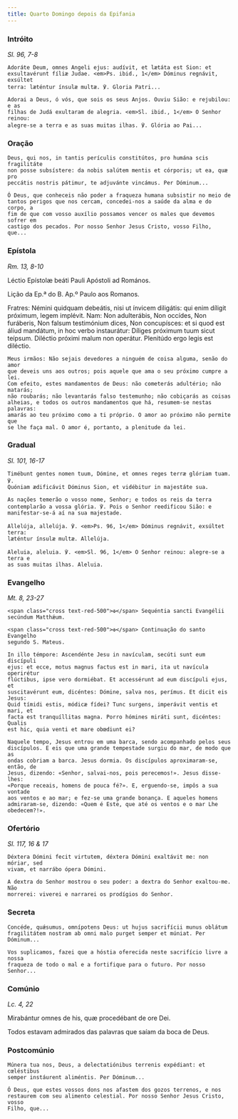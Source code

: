 ```yaml
---
title: Quarto Domingo depois da Epifania
---
```


### Intróito

<em>Sl. 96, 7-8</em>

<div class="side-by-side not-content">

    Adoráte Deum, omnes Angeli ejus: audívit, et lætáta est Sion: et
    exsultavérunt fíliæ Judae. <em>Ps. ibid., 1</em> Dóminus regnávit, exsúltet
    terra: læténtur ínsulæ multæ. ℣. Gloria Patri...

    Adorai a Deus, ó vós, que sois os seus Anjos. Ouviu Sião: e rejubilou: e as
    filhas de Judá exultaram de alegria. <em>Sl. ibid., 1</em> O Senhor reinou:
    alegre-se a terra e as suas muitas ilhas. ℣. Glória ao Pai...

</div>

### Oração

<div class="side-by-side not-content">

    Deus, qui nos, in tantis perículis constitútos, pro humána scis fragilitáte
    non posse subsístere: da nobis salútem mentis et córporis; ut ea, quæ pro
    peccátis nostris pátimur, te adjuvánte vincámus. Per Dóminum...

    Ó Deus, que conheceis não poder a fraqueza humana subsistir no meio de
    tantos perigos que nos cercam, concedei-nos a saúde da alma e do corpo, a
    fim de que com vosso auxílio possamos vencer os males que devemos sofrer em
    castigo dos pecados. Por nosso Senhor Jesus Cristo, vosso Filho, que...

</div>

### Epístola

<em>Rm. 13, 8-10</em>

<div class="side-by-side not-content">

Léctio Epístolæ beáti Pauli Apóstoli ad Romános.

Lição da Ep.ª do B. Ap.º Paulo aos Romanos.

  <span>
    Fratres: Némini quidquam debeátis, nisi ut ínvicem diligátis: qui enim
    díligit próximum, legem implévit. Nam: Non adulterábis, Non occídes, Non
    furáberis, Non falsum testimónium dices, Non concupísces: et si quod est
    áliud mandátum, in hoc verbo instaurátur: Díliges próximum tuum sicut
    teípsum. Diléctio próximi malum non operátur. Plenitúdo ergo legis est
    diléctio.

    Meus irmãos: Não sejais devedores a ninguém de coisa alguma, senão do amor
    que deveis uns aos outros; pois aquele que ama o seu próximo cumpre a lei.
    Com efeito, estes mandamentos de Deus: não cometerás adultério; não matarás;
    não roubarás; não levantarás falso testemunho; não cobiçarás as coisas
    alheias, e todos os outros mandamentos que há, resumem-se nestas palavras:
    amarás ao teu próximo como a ti próprio. O amor ao próximo não permite que
    se lhe faça mal. O amor é, portanto, a plenitude da lei.

</div>

### Gradual

<em>Sl. 101, 16-17</em>

<div class="side-by-side not-content">

    Timébunt gentes nomen tuum, Dómine, et omnes reges terræ glóriam tuam. ℣.
    Quóniam ædificávit Dóminus Sion, et vidébitur in majestáte sua.

    As nações temerão o vosso nome, Senhor; e todos os reis da terra
    contemplarão a vossa glória. ℣. Pois o Senhor reedificou Sião: e
    manifestar-se-á aí na sua majestade.

    Allelúja, allelúja. ℣. <em>Ps. 96, 1</em> Dóminus regnávit, exsúltet terra:
    læténtur ínsulæ multæ. Allelúja.

    Aleluia, aleluia. ℣. <em>Sl. 96, 1</em> O Senhor reinou: alegre-se a terra e
    as suas muitas ilhas. Aleluia.

</div>

### Evangelho

<em>Mt. 8, 23-27</em>

<div class="side-by-side not-content">

    <span class="cross text-red-500">✠</span> Sequéntia sancti Evangélii
    secúndum Matthǽum.

    <span class="cross text-red-500">✠</span> Continuação do santo Evangelho
    segundo S. Mateus.

    In illo témpore: Ascendénte Jesu in navículam, secúti sunt eum discípuli
    ejus: et ecce, motus magnus factus est in mari, ita ut navícula operirétur
    flúctibus, ipse vero dormiébat. Et accessérunt ad eum discípuli ejus, et
    suscitavérunt eum, dicéntes: Dómine, salva nos, perímus. Et dicit eis Jesus:
    Quid tímidi estis, módicæ fídei? Tunc surgens, imperávit ventis et mari, et
    facta est tranquíllitas magna. Porro hómines miráti sunt, dicéntes: Qualis
    est hic, quia venti et mare obœdiunt ei?

    Naquele tempo, Jesus entrou em uma barca, sendo acompanhado pelos seus
    discípulos. E eis que uma grande tempestade surgiu do mar, de modo que as
    ondas cobriam a barca. Jesus dormia. Os discípulos aproximaram-se, então, de
    Jesus, dizendo: «Senhor, salvai-nos, pois perecemos!». Jesus disse-lhes:
    «Porque receais, homens de pouca fé?». E, erguendo-se, impôs a sua vontade
    aos ventos e ao mar; e fez-se uma grande bonança. E aqueles homens
    admiraram-se, dizendo: «Quem é Este, que até os ventos e o mar Lhe
    obedecem?!».

</div>

### Ofertório

<em>Sl. 117, 16 & 17</em>

<div class="side-by-side not-content">

    Déxtera Dómini fecit virtutem, déxtera Dómini exaltávit me: non móriar, sed
    vivam, et narrábo ópera Dómini.

    A dextra do Senhor mostrou o seu poder: a dextra do Senhor exaltou-me. Não
    morrerei: viverei e narrarei os prodígios do Senhor.

</div>

### Secreta

<div class="side-by-side not-content">

    Concéde, quǽsumus, omnípotens Deus: ut hujus sacrifícii munus oblátum
    fragilitátem nostram ab omni malo purget semper et múniat. Per Dóminum...

    Vos suplicamos, fazei que a hóstia oferecida neste sacrifício livre a nossa
    fraqueza de todo o mal e a fortifique para o futuro. Por nosso Senhor...

</div>

### Comúnio

<em>Lc. 4, 22</em>

<div class="side-by-side not-content">

Mirabántur omnes de his, quæ procedébant de ore Dei.

Todos estavam admirados das palavras que saíam da boca de Deus.

</div>

### Postcomúnio

<div class="side-by-side not-content">

    Múnera tua nos, Deus, a delectatiónibus terrenis expédiant: et cœléstibus
    semper instáurent aliméntis. Per Dóminum...

    Ó Deus, que estes vossos dons nos afastem dos gozos terrenos, e nos
    restaurem com seu alimento celestial. Por nosso Senhor Jesus Cristo, vosso
    Filho, que...

</div>
